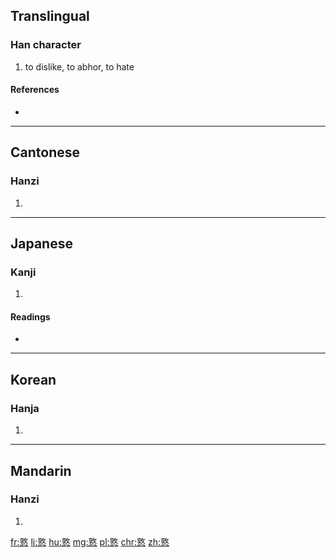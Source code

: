 ==Translingual==

===Han character===
{{Han char|rn=61|rad=心|as=12|sn=16|four=0833<sub>4</sub>|canj=X卜大心 (XYKP), 卜大心 (YKP)}}

# to dislike, to abhor, to hate

====References====
* {{Han ref|kx=0403.050|dkj=11226|dj=0743.100|hdz=42351.050|uh=619D|ud=24989|bh=E976|bd=59766}}

----

==Cantonese==

===Hanzi===
{{yue-hanzi|jyut=|y=deui6}}

# {{defn|lang=yue|sort=心12}}

----

==Japanese==

===Kanji===
{{ja-kanji|grade=|rs=心12}}

# {{defn|lang=ja|sort=心12}}

====Readings====
* {{ja-readings|on=[[たい]] (tai), [[ずい]] (zui), [[だい]] (dai)|kun=[[うらむ]] (uramu)}}

----

==Korean==

===Hanja===
{{ko-hanja|hangeul=[[돈]]|eumhun=|rv=don|mr=ton|y=ton}}

# {{defn|lang=ko|sort=心12}}

----

==Mandarin==

===Hanzi===
{{cmn-hanzi|pin=[[duì]] ([[dui4]])|wg=tui<sup>4</sup>}}

# {{defn|lang=cmn|sort=心12}}

[[fr:憝]]
[[li:憝]]
[[hu:憝]]
[[mg:憝]]
[[pl:憝]]
[[chr:憝]]
[[zh:憝]]
